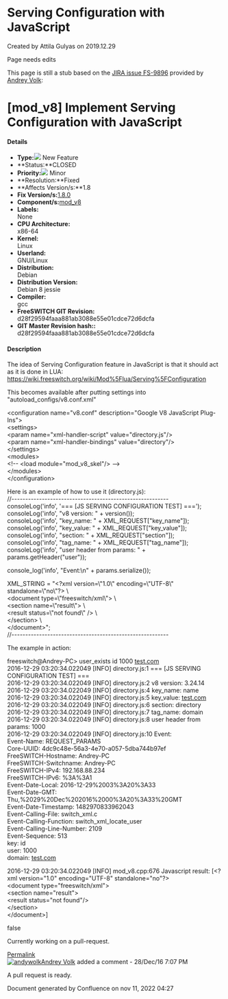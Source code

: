 
# Serving Configuration with JavaScript 

 Created by  Attila Gulyas on 2019.12.29

Page needs edits

This page is still a stub based on the [JIRA issue FS-9896](https://freeswitch.org/jira/browse/FS-9896) provided by [Andrey Volk](https://freeswitch.org/confluence/display/~Lorni):

# \[mod_v8\] Implement Serving Configuration with JavaScript

#### Details

* **Type:**![](https://freeswitch.org/jira/secure/viewavatar?size=xsmall&avatarId=11631&avatarType=issuetype) New Feature
* **Status:**CLOSED
* **Priority:**![](https://freeswitch.org/jira/images/icons/priorities/minor.svg) Minor
* **Resolution:**Fixed
* **Affects Version/s:**1.8
* **Fix Version/s:**[1.8.0](https://freeswitch.org/jira/issues/?jql=project+%3D+FS+AND+fixVersion+%3D+1.8.0 "1.8.0 ")
* **Component/s:**[mod\_v8](https://freeswitch.org/jira/issues/?jql=project+%3D+FS+AND+component+%3D+mod%5Fv8 "mod_v8 ")
* **Labels:**  
None
* **CPU Architecture:**  
x86-64
* **Kernel:**  
Linux
* **Userland:**  
GNU/Linux
* **Distribution:**  
Debian
* **Distribution Version:**  
Debian 8 jessie
* **Compiler:**  
gcc
* **FreeSWITCH GIT Revision:**  
d28f29594faaa881ab3088e55e01cdce72d6dcfa
* **GIT Master Revision hash::**  
d28f29594faaa881ab3088e55e01cdce72d6dcfa

  
#### Description

The idea of Serving Configuration feature in JavaScript is that it should act as it is done in LUA:  
<https://wiki.freeswitch.org/wiki/Mod%5Flua/Serving%5FConfiguration>

This becomes available after putting settings into "autoload\_configs/v8.conf.xml"

&lt;configuration name="v8.conf" description="Google V8 JavaScript Plug-Ins">  
&lt;settings>  
&lt;param name="xml-handler-script" value="directory.js"/>  
&lt;param name="xml-handler-bindings" value="directory"/>  
&lt;/settings>  
&lt;modules>  
&lt;!-- &lt;load module="mod\_v8\_skel"/> -->  
&lt;/modules>  
&lt;/configuration>

Here is an example of how to use it (directory.js):  
//---------------------------------------------------------  
consoleLog('info', '=== \[JS SERVING CONFIGURATION TEST\] \===');  
consoleLog('info', "v8 version: " + version());  
consoleLog('info', "key\_name: " + XML\_REQUEST\["key\_name"\]);  
consoleLog('info', "key\_value: " + XML\_REQUEST\["key\_value"\]);  
consoleLog('info', "section: " + XML\_REQUEST\["section"\]);  
consoleLog('info', "tag\_name: " + XML\_REQUEST\["tag\_name"\]);  
consoleLog('info', "user header from params: " + params.getHeader("user"));

console\_log('info', "Event:\\n" + params.serialize());

XML\_STRING = "&lt;?xml version=\\"1.0\\" encoding=\\"UTF-8\\" standalone=\\"no\\"?> \\  
&lt;document type=\\"freeswitch/xml\\"> \\  
&lt;section name=\\"result\\"> \\  
&lt;result status=\\"not found\\" /> \\  
&lt;/section> \\  
&lt;/document>";  
//---------------------------------------------------------

The example in action:

freeswitch@Andrey-PC> user\_exists id 1000 [test.com](http://test.com)  
2016-12-29 03:20:34.022049 \[INFO\] directory.js:1 === \[JS SERVING CONFIGURATION TEST\] \===  
2016-12-29 03:20:34.022049 \[INFO\] directory.js:2 v8 version: 3.24.14  
2016-12-29 03:20:34.022049 \[INFO\] directory.js:4 key\_name: name  
2016-12-29 03:20:34.022049 \[INFO\] directory.js:5 key\_value: [test.com](http://test.com)  
2016-12-29 03:20:34.022049 \[INFO\] directory.js:6 section: directory  
2016-12-29 03:20:34.022049 \[INFO\] directory.js:7 tag\_name: domain  
2016-12-29 03:20:34.022049 \[INFO\] directory.js:8 user header from params: 1000  
2016-12-29 03:20:34.022049 \[INFO\] directory.js:10 Event:  
Event-Name: REQUEST\_PARAMS  
Core-UUID: 4dc9c48e-56a3-4e70-a057-5dba744b97ef  
FreeSWITCH-Hostname: Andrey-PC  
FreeSWITCH-Switchname: Andrey-PC  
FreeSWITCH-IPv4: 192.168.88.234  
FreeSWITCH-IPv6: %3A%3A1  
Event-Date-Local: 2016-12-29%2003%3A20%3A33  
Event-Date-GMT: Thu,%2029%20Dec%202016%2000%3A20%3A33%20GMT  
Event-Date-Timestamp: 1482970833962043  
Event-Calling-File: switch\_xml.c  
Event-Calling-Function: switch\_xml\_locate\_user  
Event-Calling-Line-Number: 2109  
Event-Sequence: 513  
key: id  
user: 1000  
domain: [test.com](http://test.com)

2016-12-29 03:20:34.022049 \[INFO\] mod\_v8.cpp:676 Javascript result: \[&lt;?xml version="1.0" encoding="UTF-8" standalone="no"?>  
&lt;document type="freeswitch/xml">  
&lt;section name="result">  
&lt;result status="not found"/>  
&lt;/section>  
&lt;/document>\]

false

Currently working on a pull-request.

[Permalink](https://freeswitch.org/jira/browse/FS-9896?focusedCommentId=68600&page=com.atlassian.jira.plugin.system.issuetabpanels:comment-tabpanel#comment-68600 "Right click and copy link for a permanent link to this comment.")  
[![andywolk](https://freeswitch.org/jira/secure/useravatar?size=xsmall&ownerId=andywolk&avatarId=12520)Andrey Volk](https://freeswitch.org/jira/secure/ViewProfile.jspa?name=andywolk) added a comment - 28/Dec/16 7:07 PM

A pull request is ready.

  
Document generated by Confluence on nov 11, 2022 04:27
